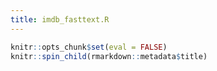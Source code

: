 ```yaml
---
title: imdb_fasttext.R
---
```


```r
knitr::opts_chunk$set(eval = FALSE)
knitr::spin_child(rmarkdown::metadata$title)
```


